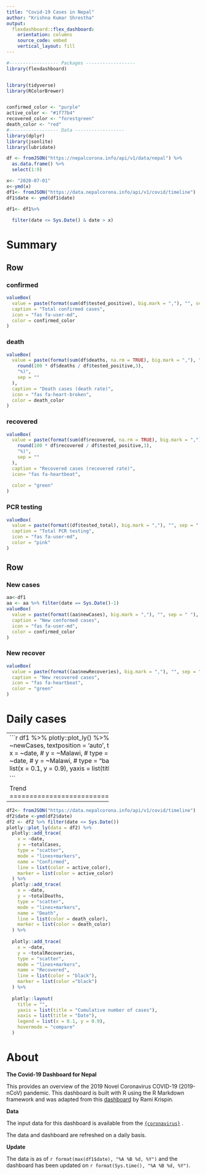 ```yaml
---
title: "Covid-19 Cases in Nepal" 
author: "Krishna Kumar Shrestha"
output: 
  flexdashboard::flex_dashboard:
    orientation: columns
    source_code: embed
    vertical_layout: fill
---
```


```r
#------------------ Packages ------------------
library(flexdashboard)


library(tidyverse)
library(RColorBrewer)


confirmed_color <- "purple"
active_color <- "#1f77b4"
recovered_color <- "forestgreen"
death_color <- "red"
#------------------ Data ------------------
library(dplyr)
library(jsonlite)
library(lubridate)

df <- fromJSON("https://nepalcorona.info/api/v1/data/nepal") %>%
  as.data.frame() %>%
  select(1:9)

```


```r
x<- "2020-07-01"
x<-ymd(x)
df1<- fromJSON("https://data.nepalcorona.info/api/v1/covid/timeline") 
df1$date <- ymd(df1$date)

df1<- df1%>%
  
  filter(date <= Sys.Date() & date > x) 


```



Summary
=======================================================================

Row {data-width=400}
-----------------------------------------------------------------------

### confirmed {.value-box}

```r

valueBox(
  value = paste(format(sum(df$tested_positive), big.mark = ","), "", sep = " "),
  caption = "Total confirmed cases",
  icon = "fas fa-user-md",
  color = confirmed_color
)
```


### death {.value-box}

```r

valueBox(
  value = paste(format(sum(df$deaths, na.rm = TRUE), big.mark = ","), " (",
    round(100 * df$deaths / df$tested_positive,3),
    "%)",
    sep = ""
  ),
  caption = "Death cases (death rate)",
  icon = "fas fa-heart-broken",
  color = death_color
)
```


### recovered {.value-box}

```r

valueBox(
  value = paste(format(sum(df$recovered, na.rm = TRUE), big.mark = ","), " (",
    round(100 * df$recovered / df$tested_positive,3),
    "%)",
    sep = ""
  ),
  caption = "Recovered cases (recovered rate)",
  icon= "fas fa-heartbeat",
  
  color = "green"
)
```


### PCR testing {.value-box}

```r

valueBox(
  value = paste(format((df$tested_total), big.mark = ","), "", sep = " "),
  caption = "Total PCR testing",
  icon = "fas fa-user-md",
  color = "pink"
)
```

Row {data-width=400}
-----------------------------------------------------------------------
### New cases {.value-box}

```r
aa<-df1
aa <- aa %>% filter(date == Sys.Date()-1)
valueBox(
  value = paste(format((aa$newCases), big.mark = ","), "", sep = " "),
  caption = "New conformed cases",
  icon = "fas fa-user-md",
  color = confirmed_color
)
```



  
    
    

### New recover {.value-box}

```r

valueBox(
  value = paste(format((aa$newRecoveries), big.mark = ","), "", sep = " "),
  caption = "New recovered cases",
  icon = "fas fa-heartbeat",
  color = "green"
)
```







Daily cases
=======================================================================
  
  
  
-------------------------------------
```r
df1 %>%
  plotly::plot_ly() %>%
  plotly::add_trace(
    x = ~date,
    y = ~newCases,
    text = ~newCases,
    textposition = 'auto',
    type = "bar",
    name = "Confirmed") %>% 
  # plotly::add_trace(
  #   x = ~date,
  #   y = ~Malawi,
  #   type = "bar",
  #   name = "Recovered")%>% 
  #  plotly::add_trace(
  #   x = ~date,
  #   y = ~Malawi,
  #   type = "bar",
  #   name = "Deaths")%>% 
  plotly::layout(
    title = "",
    legend = list(x = 0.1, y = 0.9),
    yaxis = list(title = "New confirmed cases"),
    xaxis = list(title = "Date"))

```




 Trend
======================================================================



-------------------------------------

    
```r


df2<- fromJSON("https://data.nepalcorona.info/api/v1/covid/timeline")
df2$date <-ymd(df2$date)
df2 <- df2 %>% filter(date <= Sys.Date())
plotly::plot_ly(data = df2) %>%
  plotly::add_trace(
    x = ~date,
    y = ~totalCases,
    type = "scatter",
    mode = "lines+markers",
    name = "Confirmed",
    line = list(color = active_color),
    marker = list(color = active_color)
  ) %>%
  plotly::add_trace(
    x = ~date,
    y = ~totalDeaths,
    type = "scatter",
    mode = "lines+markers",
    name = "Death",
    line = list(color = death_color),
    marker = list(color = death_color)
  ) %>%
  
  plotly::add_trace(
    x = ~date,
    y = ~totalRecoveries,
    type = "scatter",
    mode = "lines+markers",
    name = "Recovered",
    line = list(color = "black"),
    marker = list(color ="black")
  ) %>%
  
  plotly::layout(
    title = "",
    yaxis = list(title = "Cumulative number of cases"),
    xaxis = list(title = "Date"),
    legend = list(x = 0.1, y = 0.9),
    hovermode = "compare"
  )
```









About
=======================================================================
  
  **The Covid-19 Dashboard for Nepal**
  
  This  provides an overview of the 2019 Novel Coronavirus COVID-19 (2019-nCoV) pandemic. This dashboard is built with R using the R Markdown framework and was adapted from this [dashboard](https://ramikrispin.github.io/coronavirus_dashboard/){target="_blank"} by Rami Krispin.


**Data**
  
  The input data for this dashboard is available from the [`{coronavirus}`](https://nepalcorona.com/data/api){target="_blank"} .
  
 

The data and dashboard are refreshed on a daily basis.


**Update**
  
  The data is as of `r format(max(df1$date), "%A %B %d, %Y")` and the dashboard has been updated on `r format(Sys.time(), "%A %B %d, %Y")`.


